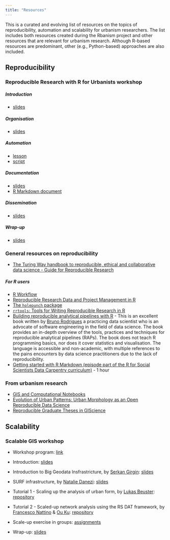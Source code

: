 ```yaml
---
title: "Resources"
---
```


This is a curated and evolving list of resources on the topics of reproducibility, automation and scalability for urbanism researchers. The list includes both resources created during the Rbanism project and other resources that are relevant for urbanism research. Although R-based resources are predominant, other (e.g., Python-based) approaches are also included.

## Reproducibility

### Reproducible Research with R for Urbanists workshop

##### Introduction

-   [slides](https://rbanism.github.io/repro-r-workshop/documents/01-intro-slides.html)

##### Organisation

-   [slides](https://rbanism.github.io/repro-r-workshop/documents/02-organization-slides.html)

##### Automation

-   [lesson](https://rbanism.github.io/repro-r-workshop/documents/03-automation.html)
-   [script](https://github.com/Rbanism/repro-r-workshop-livecode/blob/main/R/my-first-R-script.R)

##### Documentation

-   [slides](https://rbanism.github.io/repro-r-workshop/documents/04-literate-programming-slides.html)
-   [R Markdown document](https://github.com/Rbanism/repro-r-workshop-livecode/blob/main/documents/my-awesome-report.Rmd)

##### Dissemination

-   [slides](https://rbanism.github.io/repro-r-workshop/documents/05-publishing-slides.html)

##### Wrap-up

-   [slides](https://rbanism.github.io/repro-r-workshop/documents/06-wrap-up.html)

### General resources on reproducibility

-   [The Turing Way handbook to reproducible, ethical and collaborative data science - Guide for Reproducible Research](https://the-turing-way.netlify.app/reproducible-research/reproducible-research.html)

##### For R users

-   [R Workflow](http://hbiostat.org/rflow)
-   [Reproducible Research Data and Project Management in R](https://annakrystalli.me/rrresearchACCE20/)
-   [The `holepunch` package](https://github.com/karthik/holepunch)
-   [`rrtools`: Tools for Writing Reproducible Research in R](https://github.com/benmarwick/rrtools)
-   [Building reproducible analytical pipelines with R](https://raps-with-r.dev/) - This is an excellent book written by [Bruno Rodrigues](https://twitter.com/brodriguesco) a practicing data scientist who is an advocate of software engineering in the field of data science. The book provides an in-depth overview of the tools, practices and techniques for reproducible analytical pipelines (RAPs). The book does not teach R programming basics, nor does it cover statistics and visualisation. The language is accessible and non-academic, with multiple references to the pains encounters by data science practitioners due to the lack of reproducibility.
-   [Getting started with R Markdown (episode part of the R for Social Scientists Data Carpentry curriculum)](https://datacarpentry.org/r-socialsci/05-rmarkdown/index.html) - 1 hour

### From urbanism research

-   [GIS and Computational Notebooks](https://gistbok.ucgis.org/bok-topics/gis-and-computational-notebooks)
-   [Evolution of Urban Patterns: Urban Morphology as an Open Reproducible Data Science](https://onlinelibrary.wiley.com/doi/10.1111/gean.12302)
-   [Reproducible Graduate Theses in GIScience](https://osf.io/j97zp/)

## Scalability

### Scalable GIS workshop

- Workshop program: [link](https://rbanism.github.io/scalegis-workshop/)

- Introduction: [slides](https://github.com/Rbanism/scalegis-workshop/blob/main/docs/scalegis-slides.pdf)

- Introduction to Big Geodata Insfrastricture, by [Serkan Girgin](https://people.utwente.nl/s.girgin): [slides](https://doi.org/10.5281/zenodo.7957147)

- SURF infrastructure, by [Natalie Danezi](https://www.surf.nl/data-van-buitenaardse-proporties): [slides](https://github.com/Rbanism/scalegis-workshop/blob/main/docs/surf-slides.pdf)

- Tutorial 1 - Scaling up the analysis of urban form, by [Lukas Beuster](https://3d.bk.tudelft.nl/lbeuster/): [repository](https://github.com/lukasbeuster/3dgeo_scalable_gis)

- Tutorial 2 - Scaled-up network analysis using the RS DAT framework, by [Francesco Nattino](https://www.esciencecenter.nl/team/dr-francesco-nattino/) & [Ou Ku](https://www.esciencecenter.nl/team/ou-ku-msc/): [repository](https://github.com/RS-DAT/2023-05-22-scalable-GIS)

- Scale-up exercise in groups: [assignments](https://github.com/Rbanism/scalegis-workshop/blob/main/docs/assignments.pdf)

- Wrap-up: [slides](https://github.com/Rbanism/scalegis-workshop/blob/main/docs/scalegis-slides.pdf)
